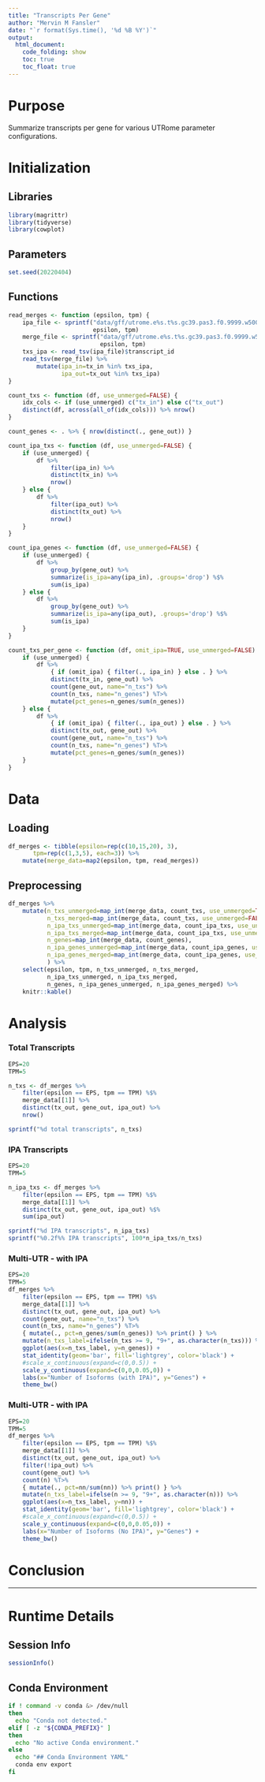 ```yaml
---
title: "Transcripts Per Gene"
author: "Mervin M Fansler"
date: "`r format(Sys.time(), '%d %B %Y')`"
output: 
  html_document: 
    code_folding: show
    toc: true
    toc_float: true
---
```


# Purpose

Summarize transcripts per gene for various UTRome parameter configurations.

# Initialization

## Libraries
```r
library(magrittr)
library(tidyverse)
library(cowplot)
```

## Parameters
```r
set.seed(20220404)
```

## Functions

```r
read_merges <- function (epsilon, tpm) {
    ipa_file <- sprintf("data/gff/utrome.e%s.t%s.gc39.pas3.f0.9999.w500.ipa.tsv",
                        epsilon, tpm)
    merge_file <- sprintf("data/gff/utrome.e%s.t%s.gc39.pas3.f0.9999.w500.m200.tsv",
                          epsilon, tpm)
    txs_ipa <- read_tsv(ipa_file)$transcript_id
    read_tsv(merge_file) %>%
        mutate(ipa_in=tx_in %in% txs_ipa,
               ipa_out=tx_out %in% txs_ipa)
}

count_txs <- function (df, use_unmerged=FALSE) {
    idx_cols <- if (use_unmerged) c("tx_in") else c("tx_out")
    distinct(df, across(all_of(idx_cols))) %>% nrow()
}

count_genes <- . %>% { nrow(distinct(., gene_out)) } 

count_ipa_txs <- function (df, use_unmerged=FALSE) {
    if (use_unmerged) {
        df %>% 
            filter(ipa_in) %>%
            distinct(tx_in) %>%
            nrow()
    } else {
        df %>% 
            filter(ipa_out) %>%
            distinct(tx_out) %>%
            nrow()
    }
}

count_ipa_genes <- function (df, use_unmerged=FALSE) {
    if (use_unmerged) {
        df %>%
            group_by(gene_out) %>%
            summarize(is_ipa=any(ipa_in), .groups='drop') %$%
            sum(is_ipa)
    } else {
        df %>%
            group_by(gene_out) %>%
            summarize(is_ipa=any(ipa_out), .groups='drop') %$%
            sum(is_ipa)
    }
} 

count_txs_per_gene <- function (df, omit_ipa=TRUE, use_unmerged=FALSE) {
    if (use_unmerged) {
        df %>%
            { if (omit_ipa) { filter(., ipa_in) } else . } %>%
            distinct(tx_in, gene_out) %>%
            count(gene_out, name="n_txs") %>%
            count(n_txs, name="n_genes") %T>%
            mutate(pct_genes=n_genes/sum(n_genes))
    } else {
        df %>%
            { if (omit_ipa) { filter(., ipa_out) } else . } %>%
            distinct(tx_out, gene_out) %>%
            count(gene_out, name="n_txs") %>%
            count(n_txs, name="n_genes") %T>%
            mutate(pct_genes=n_genes/sum(n_genes))
    }
}
```

# Data
## Loading
```r
df_merges <- tibble(epsilon=rep(c(10,15,20), 3),
       tpm=rep(c(1,3,5), each=3)) %>%
    mutate(merge_data=map2(epsilon, tpm, read_merges))
```

## Preprocessing
```r
df_merges %>%
    mutate(n_txs_unmerged=map_int(merge_data, count_txs, use_unmerged=TRUE),
           n_txs_merged=map_int(merge_data, count_txs, use_unmerged=FALSE),
           n_ipa_txs_unmerged=map_int(merge_data, count_ipa_txs, use_unmerged=TRUE),
           n_ipa_txs_merged=map_int(merge_data, count_ipa_txs, use_unmerged=FALSE),
           n_genes=map_int(merge_data, count_genes),
           n_ipa_genes_unmerged=map_int(merge_data, count_ipa_genes, use_unmerged=TRUE),
           n_ipa_genes_merged=map_int(merge_data, count_ipa_genes, use_unmerged=FALSE)
           ) %>%
    select(epsilon, tpm, n_txs_unmerged, n_txs_merged, 
           n_ipa_txs_unmerged, n_ipa_txs_merged,
           n_genes, n_ipa_genes_unmerged, n_ipa_genes_merged) %>%
    knitr::kable()
```

# Analysis

### Total Transcripts
```r
EPS=20
TPM=5

n_txs <- df_merges %>%
    filter(epsilon == EPS, tpm == TPM) %$%
    merge_data[[1]] %>%
    distinct(tx_out, gene_out, ipa_out) %>%
    nrow()

sprintf("%d total transcripts", n_txs)
```

### IPA Transcripts
```r
EPS=20
TPM=5

n_ipa_txs <- df_merges %>%
    filter(epsilon == EPS, tpm == TPM) %$%
    merge_data[[1]] %>%
    distinct(tx_out, gene_out, ipa_out) %$%
    sum(ipa_out)

sprintf("%d IPA transcripts", n_ipa_txs)
sprintf("%0.2f%% IPA transcripts", 100*n_ipa_txs/n_txs)
```

### Multi-UTR - with IPA
```r
EPS=20
TPM=5
df_merges %>%
    filter(epsilon == EPS, tpm == TPM) %$%
    merge_data[[1]] %>%
    distinct(tx_out, gene_out, ipa_out) %>%
    count(gene_out, name="n_txs") %>%
    count(n_txs, name="n_genes") %T>%
    { mutate(., pct=n_genes/sum(n_genes)) %>% print() } %>%
    mutate(n_txs_label=ifelse(n_txs >= 9, "9+", as.character(n_txs))) %>%
    ggplot(aes(x=n_txs_label, y=n_genes)) +
    stat_identity(geom='bar', fill='lightgrey', color='black') +
    #scale_x_continuous(expand=c(0,0.5)) +
    scale_y_continuous(expand=c(0,0,0.05,0)) +
    labs(x="Number of Isoforms (with IPA)", y="Genes") +
    theme_bw()
```

### Multi-UTR - with IPA
```r
EPS=20
TPM=5
df_merges %>%
    filter(epsilon == EPS, tpm == TPM) %$%
    merge_data[[1]] %>%
    distinct(tx_out, gene_out, ipa_out) %>%
    filter(!ipa_out) %>%
    count(gene_out) %>%
    count(n) %T>%
    { mutate(., pct=nn/sum(nn)) %>% print() } %>%
    mutate(n_txs_label=ifelse(n >= 9, "9+", as.character(n))) %>%
    ggplot(aes(x=n_txs_label, y=nn)) +
    stat_identity(geom='bar', fill='lightgrey', color='black') +
    #scale_x_continuous(expand=c(0,0.5)) +
    scale_y_continuous(expand=c(0,0,0.05,0)) +
    labs(x="Number of Isoforms (No IPA)", y="Genes") +
    theme_bw()
```

# Conclusion

<!--
What was found?
Clearly state conclusions.
Was there anything unexpected?
Are there unanswered questions?
What should be worked on next?
-->

---

# Runtime Details
## Session Info
```r
sessionInfo()
```

## Conda Environment
```bash
if ! command -v conda &> /dev/null
then
  echo "Conda not detected."
elif [ -z "${CONDA_PREFIX}" ]
then
  echo "No active Conda environment."
else
  echo "## Conda Environment YAML"
  conda env export
fi
```
